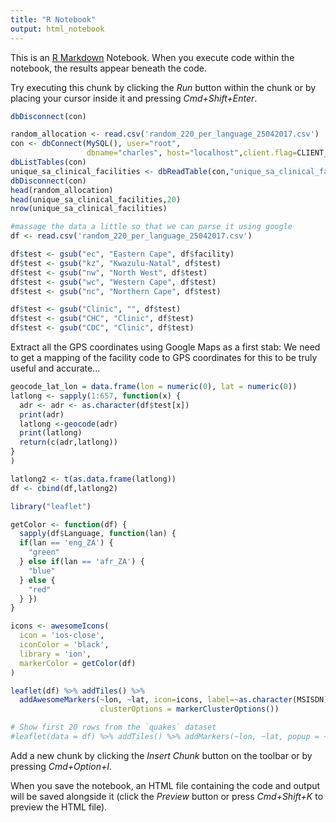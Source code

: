 ```yaml
---
title: "R Notebook"
output: html_notebook
---
```


This is an [R Markdown](http://rmarkdown.rstudio.com) Notebook. When you execute code within the notebook, the results appear beneath the code. 

Try executing this chunk by clicking the *Run* button within the chunk or by placing your cursor inside it and pressing *Cmd+Shift+Enter*. 


```r
dbDisconnect(con)

```

```r
random_allocation <- read.csv('random_220_per_language_25042017.csv')
con <- dbConnect(MySQL(), user="root", 
                 dbname="charles", host="localhost",client.flag=CLIENT_MULTI_STATEMENTS)
dbListTables(con)
unique_sa_clinical_facilities <- dbReadTable(con,"unique_sa_clinical_facilities")
dbDisconnect(con)
head(random_allocation)
head(unique_sa_clinical_facilities,20)
nrow(unique_sa_clinical_facilities)
```

```r
#massage the data a little so that we can parse it using google
df <- read.csv('random_220_per_language_25042017.csv')

df$test <- gsub("ec", "Eastern Cape", df$facility)
df$test <- gsub("kz", "Kwazulu-Natal", df$test)
df$test <- gsub("nw", "North West", df$test)
df$test <- gsub("wc", "Western Cape", df$test)
df$test <- gsub("nc", "Northern Cape", df$test)

df$test <- gsub("Clinic", "", df$test)
df$test <- gsub("CHC", "Clinic", df$test)
df$test <- gsub("CDC", "Clinic", df$test)


```

Extract all the GPS coordinates using Google Maps as a first stab: We need to get a mapping of the facility code to GPS coordinates for this to be truly useful and accurate...
```r

geocode_lat_lon = data.frame(lon = numeric(0), lat = numeric(0))
latlong <- sapply(1:657, function(x) {
  adr <- adr <- as.character(df$test[x]) 
  print(adr)
  latlong <-geocode(adr)
  print(latlong)
  return(c(adr,latlong))
}
)
```

```r
latlong2 <- t(as.data.frame(latlong))
df <- cbind(df,latlong2)
```


```r
library("leaflet")

getColor <- function(df) {
  sapply(df$Language, function(lan) {
  if(lan == 'eng_ZA') {
    "green"
  } else if(lan == 'afr_ZA') {
    "blue"
  } else {
    "red"
  } })
}

icons <- awesomeIcons(
  icon = 'ios-close',
  iconColor = 'black',
  library = 'ion',
  markerColor = getColor(df)
)

leaflet(df) %>% addTiles() %>%
  addAwesomeMarkers(~lon, ~lat, icon=icons, label=~as.character(MSISDN),
                    clusterOptions = markerClusterOptions())

# Show first 20 rows from the `quakes` dataset
#leaflet(data = df) %>% addTiles() %>% addMarkers(~lon, ~lat, popup = ~as.character(df$MSISDN))
```

Add a new chunk by clicking the *Insert Chunk* button on the toolbar or by pressing *Cmd+Option+I*.

When you save the notebook, an HTML file containing the code and output will be saved alongside it (click the *Preview* button or press *Cmd+Shift+K* to preview the HTML file).
